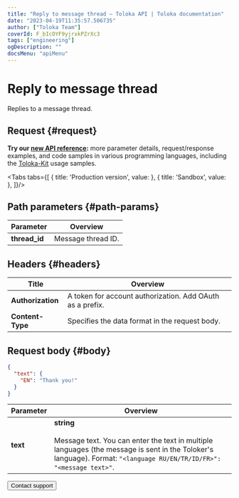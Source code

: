 ```yaml
---
title: "Reply to message thread — Toloka API | Toloka documentation"
date: "2023-04-19T11:35:57.506735"
author: ["Toloka Team"]
coverId: F_bIcOYF9yjrxkPZrXc3
tags: ["engineering"]
ogDescription: ""
docsMenu: "apiMenu"
---
```



# Reply to message thread

<Announce/>

Replies to a message thread.

## Request {#request}

<Note mode="tip" title="Tip">

**Try our [new API reference](https://toloka.ai/docs/api/api-reference/#post-/message-threads/-id-/reply):** more parameter details, request/response examples, and code samples in various programming languages, including the [Toloka-Kit](/docs/toloka-kit/) usage samples.

</Note>

<Tabs tabs={[
  { title: 'Production version', value: <ReplyMessageList1/> },
  { title: 'Sandbox', value: <ReplyMessageList2/> },
]}/>

## Path parameters {#path-params}

Parameter | Overview
----- | -----
**thread_id** | Message thread ID.

## Headers {#headers}

Title | Overview
----- | -----
**Authorization** | A token for account authorization. Add OAuth as a prefix.
**Content-Type** | Specifies the data format in the request body.

## Request body {#body}

```json
{
  "text": {
    "EN": "Thank you!"
  }
}
```

Parameter | Overview
----- | -----
**text** | **string**<br/><br/>Message text. You can enter the text in multiple languages (the message is sent in the Toloker's language). Format: `"<language RU/EN/TR/ID/FR>": "<message text>"`.

<Button themeColor="light" view="default" size="l" type="link" url="/docs/guide/troubleshooting/support?form-source=api-reply-message">Contact support</Button>